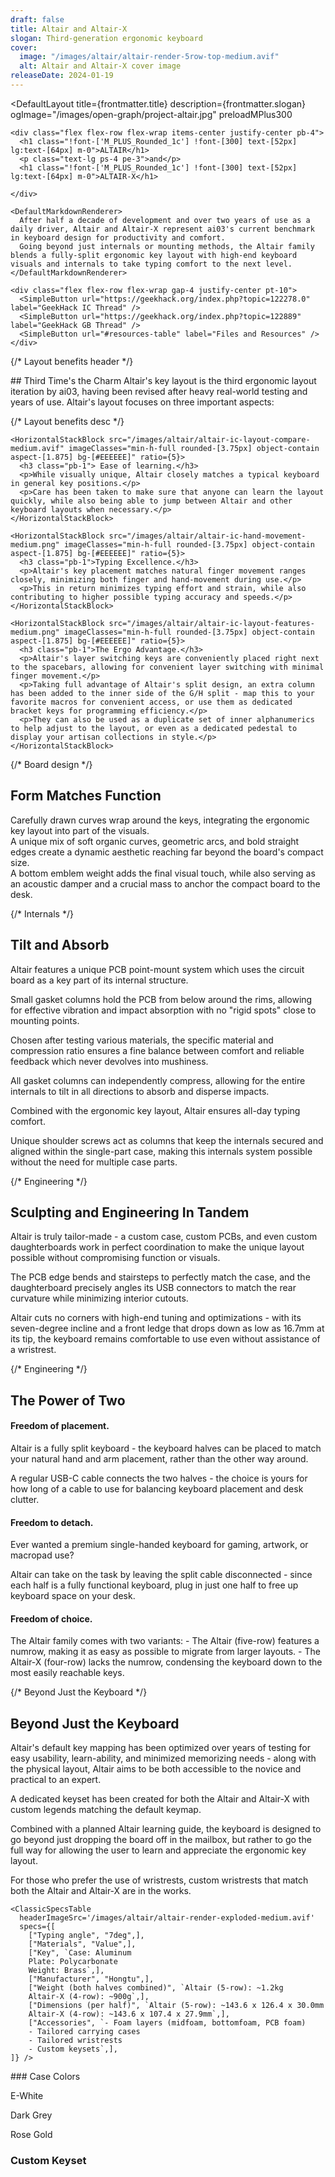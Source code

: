 ```yaml
---
draft: false
title: Altair and Altair-X
slogan: Third-generation ergonomic keyboard
cover:
  image: "/images/altair/altair-render-5row-top-medium.avif"
  alt: Altair and Altair-X cover image
releaseDate: 2024-01-19
---
```


<DefaultLayout 
  title={frontmatter.title} 
  description={frontmatter.slogan}
  ogImage="/images/open-graph/project-altair.jpg"
  preloadMPlus300
>

  <ClassicBlurredHeader src={frontmatter.cover.image} />

  <div class="container mx-auto pt-16 pb-20 text-center px-6">

    <div class="flex flex-row flex-wrap items-center justify-center pb-4">
      <h1 class="!font-['M_PLUS_Rounded_1c'] !font-[300] text-[52px] lg:text-[64px] m-0">ALTAIR</h1>
      <p class="text-lg ps-4 pe-3">and</p>
      <h1 class="!font-['M_PLUS_Rounded_1c'] !font-[300] text-[52px] lg:text-[64px] m-0">ALTAIR-X</h1>
      
    </div>

    <DefaultMarkdownRenderer>
      After half a decade of development and over two years of use as a daily driver, Altair and Altair-X represent ai03's current benchmark in keyboard design for productivity and comfort.  
      Going beyond just internals or mounting methods, the Altair family blends a fully-split ergonomic key layout with high-end keyboard visuals and internals to take typing comfort to the next level.
    </DefaultMarkdownRenderer>    

    <div class="flex flex-row flex-wrap gap-4 justify-center pt-10">
      <SimpleButton url="https://geekhack.org/index.php?topic=122278.0" label="GeekHack IC Thread" />
      <SimpleButton url="https://geekhack.org/index.php?topic=122889" label="GeekHack GB Thread" />
      <SimpleButton url="#resources-table" label="Files and Resources" />
    </div>

  </div>

  <div class="grid grid-cols-1 md:grid-cols-2">
    <SimpleImageV2 src="/images/altair/altair-render-5row-top-medium.avif" class="aspect-[4/3] object-cover" />
    <SimpleImageV2 src="/images/altair/altair-render-4row-medium.avif" class="aspect-[4/3] object-cover" />
  </div>

  {/* Layout benefits header */}
  <div class="text-center mt-20 mb-20 px-6">
    <DefaultMarkdownRenderer>
      ## Third Time's the Charm
      Altair's key layout is the third ergonomic layout iteration by ai03, having been revised after heavy real-world testing and years of use.  
      Altair's layout focuses on three important aspects:
    </DefaultMarkdownRenderer>
  </div>

  {/* Layout benefits desc */}
  <div class="flex flex-col gap-12 container mx-auto mb-24">

    
    <HorizontalStackBlock src="/images/altair/altair-ic-layout-compare-medium.avif" imageClasses="min-h-full rounded-[3.75px] object-contain aspect-[1.875] bg-[#EEEEEE]" ratio={5}>
      <h3 class="pb-1"> Ease of learning.</h3>
      <p>While visually unique, Altair closely matches a typical keyboard in general key positions.</p>
      <p>Care has been taken to make sure that anyone can learn the layout quickly, while also being able to jump between Altair and other keyboard layouts when necessary.</p>
    </HorizontalStackBlock>

    <HorizontalStackBlock src="/images/altair/altair-ic-hand-movement-medium.png" imageClasses="min-h-full rounded-[3.75px] object-contain aspect-[1.875] bg-[#EEEEEE]" ratio={5}>
      <h3 class="pb-1">Typing Excellence.</h3>
      <p>Altair's key placement matches natural finger movement ranges closely, minimizing both finger and hand-movement during use.</p>
      <p>This in return minimizes typing effort and strain, while also contributing to higher possible typing accuracy and speeds.</p>
    </HorizontalStackBlock>

    <HorizontalStackBlock src="/images/altair/altair-ic-layout-features-medium.png" imageClasses="min-h-full rounded-[3.75px] object-contain aspect-[1.875] bg-[#EEEEEE]" ratio={5}>
      <h3 class="pb-1">The Ergo Advantage.</h3>
      <p>Altair's layer switching keys are conveniently placed right next to the spacebars, allowing for convenient layer switching with minimal finger movement.</p>
      <p>Taking full advantage of Altair's split design, an extra column has been added to the inner side of the G/H split - map this to your favorite macros for convenient access, or use them as dedicated bracket keys for programming efficiency.</p>
      <p>They can also be used as a duplicate set of inner alphanumerics to help adjust to the layout, or even as a dedicated pedestal to display your artisan collections in style.</p>
    </HorizontalStackBlock>

  </div>

  {/* Board design */}
  <div class="bg-zinc-900 flex flex-col gap-8 py-24">
    <DefaultMarkdownRenderer invert extraClasses="text-center pb-2 px-6">
      <h2>Form Matches Function</h2>
    </DefaultMarkdownRenderer>
    <div class="flex flex-col items-center text-center">
      <SimpleImageV2 src="/images/altair/altair-pastel-bottom-top-pair-medium.avif" class="w-1/2 rounded-[3.75px]" />
      <DefaultMarkdownRenderer invert extraClasses="pt-8 px-6">
      Carefully drawn curves wrap around the keys, integrating the ergonomic key layout into part of the visuals.
      </DefaultMarkdownRenderer>
      <div class="grid grid-cols-1 md:grid-cols-2 pt-12">
        <SimpleImageV2 src="/images/altair/altair-pastel-one-standing-medium.avif" />
        <SimpleImageV2 src="/images/altair/altair-pastel-weight-composition-medium.avif" />
      </div>
      <DefaultMarkdownRenderer invert extraClasses="pt-8 px-6">
      A unique mix of soft organic curves, geometric arcs, and bold straight edges create a dynamic aesthetic reaching far beyond the board's compact size.
      </DefaultMarkdownRenderer>
      <div class="grid grid-cols-1 md:grid-cols-2 pt-12">
        <SimpleImageV2 src="/images/altair/altair-pastel-bottom-pair-medium.avif" />
        <SimpleImageV2 src="/images/altair/altair-pastel-bottom-side-medium.avif" />
      </div>
      <DefaultMarkdownRenderer invert extraClasses="pt-8 px-6">
      A bottom emblem weight adds the final visual touch, while also serving as an acoustic damper and a crucial mass to anchor the compact board to the desk.
      </DefaultMarkdownRenderer>
      <div class="grid grid-cols-1 md:grid-cols-2 pt-12">
        <SimpleImageV2 src="/images/altair/altair-pastel-bottom-single-medium.avif" />
        <SimpleImageV2 src="/images/altair/altair-pastel-both-standing-medium.avif" />
      </div>
      <SimpleImageV2 src="/images/altair/altair-deskmat-rear-medium.avif" class="w-1/2 rounded-[3.75px] mt-20" />
    </div>
  </div>

  {/* Internals */}
  <div class="flex flex-col gap-16 pt-16 lg:pt-20 pb-16 lg:pb-24">
    <DefaultMarkdownRenderer extraClasses="text-center pb-2 lg:pb-6 px-6">
      <h2 class="mt-0 mb-4">Tilt and Absorb</h2>
      Altair features a unique PCB point-mount system which uses the circuit board as a key part of its internal structure.
    </DefaultMarkdownRenderer>
    <HorizontalStackBlock src="/images/altair/altair-pastel-gaskets-medium.avif">
      <p>Small gasket columns hold the PCB from below around the rims, allowing for effective vibration and impact absorption with no "rigid spots" close to mounting points.</p>
      <p>Chosen after testing various materials, the specific material and compression ratio ensures a fine balance between comfort and reliable feedback which never devolves into mushiness.</p>
    </HorizontalStackBlock>
    <HorizontalStackBlock src="/images/altair/altair-ic-gaskets-medium.avif" class="lg:text-end" reverse>
      <p>All gasket columns can independently compress, allowing for the entire internals to tilt in all directions to absorb and disperse impacts.</p>
      <p>Combined with the ergonomic key layout, Altair ensures all-day typing comfort.</p>
    </HorizontalStackBlock>
    <HorizontalStackBlock src="/images/altair/altair-pastel-pcb-shoulder-screws-medium.avif">
      <div>
        <p>Unique shoulder screws act as columns that keep the internals secured and aligned within the single-part case, making this internals system possible without the need for multiple case parts.</p>
      </div>
    </HorizontalStackBlock>
  </div>

  {/* Engineering */}
  <div class="bg-[#FFF4FB]">
    <div class="flex flex-col gap-8 pt-16 lg:pt-20 pb-16 lg:pb-24 container mx-auto">
      <DefaultMarkdownRenderer extraClasses="text-center px-6">
        <h2 class="mt-0">Sculpting and Engineering In Tandem</h2>
      </DefaultMarkdownRenderer>
      <div class="flex flex-row justify-center mt-4 lg:mt-8">
        <SimpleImageV2 src="/images/altair/altair-pastel-pcb-db-medium.avif" class="lg:w-1/2 md:rounded-[3.75px]" />
      </div>
      <DefaultMarkdownRenderer extraClasses="md:text-center px-6">
        <p class="mt-0 mb-2">Altair is truly tailor-made - a custom case, custom PCBs, and even custom daughterboards work in perfect coordination to make the unique layout possible without compromising function or visuals.</p>
        <p class="m-0">The PCB edge bends and stairsteps to perfectly match the case, and the daughterboard precisely angles its USB connectors to match the rear curvature while minimizing interior cutouts.</p>
      </DefaultMarkdownRenderer>
      <div class="flex flex-row justify-center mt-8">
        <SimpleImageV2 src="/images/altair/altair-render-5row-rosegold-alt-medium.avif" class="lg:w-1/2 md:rounded-[3.75px]" />
      </div>
      <DefaultMarkdownRenderer extraClasses="md:text-center px-6">
        <p class="mt-0 mb-2">Altair cuts no corners with high-end tuning and optimizations - with its seven-degree incline and a front ledge that drops down as low as 16.7mm at its tip, the keyboard remains comfortable to use even without assistance of a wristrest.</p>
      </DefaultMarkdownRenderer>
    </div>
  </div>


  {/* Engineering */}
  <div class="">
    <div class="flex flex-col gap-2 lg:gap-12 pt-16 lg:pt-20 pb-16 lg:pb-24 container mx-auto">
      <DefaultMarkdownRenderer extraClasses="text-center">
        <h2 class="mt-0 mb-8 lg:mb-2">The Power of Two</h2>
      </DefaultMarkdownRenderer>
      <HorizontalStackBlock src="/images/altair/altair-deskmat-5row-pair-medium.avif" rounded ratio={5}>
        <div>
          <h4 class="pb-2">Freedom of placement.</h4>
          <p>Altair is a fully split keyboard - the keyboard halves can be placed to match your natural hand and arm placement, rather than the other way around.</p>
          <p>A regular USB-C cable connects the two halves - the choice is yours for how long of a cable to use for balancing keyboard placement and desk clutter.</p>
        </div>
      </HorizontalStackBlock>
      <HorizontalStackBlock src="/images/altair/altair-deskmat-side-medium.avif" reverse rounded ratio={5}>
        <div class="lg:text-end">
          <h4 class="pb-2">Freedom to detach.</h4>
          <p>Ever wanted a premium single-handed keyboard for gaming, artwork, or macropad use?</p>
          <p>Altair can take on the task by leaving the split cable disconnected - since each half is a fully functional keyboard, plug in just one half to free up keyboard space on your desk.</p>
        </div>
      </HorizontalStackBlock>
      <HorizontalStackBlock src="/images/altair/altair-blank-grid-medium.avif" rounded ratio={5}>
        <h4 class="pb-2">Freedom of choice.</h4>
        <DefaultMarkdownRenderer>
          The Altair family comes with two variants:
          - The Altair (five-row) features a numrow, making it as easy as possible to migrate from larger layouts.
          - The Altair-X (four-row) lacks the numrow, condensing the keyboard down to the most easily reachable keys.
        </DefaultMarkdownRenderer>
      </HorizontalStackBlock>
    </div>
  </div>

  {/* Beyond Just the Keyboard */}
  <div class="flex flex-col bg-[#EFFBFF]">
    <DefaultMarkdownRenderer extraClasses="text-center py-6">
      <h2 class="mt-12 mb-10">Beyond Just the Keyboard</h2>
    </DefaultMarkdownRenderer>
    <HorizontalStackBlock src="/images/altair/altair-ic-stock-layouts-medium.png" imageClasses="object-contain aspect-[1.5] bg-[#EEEEEE]" noGap>
      <div class="ps-0 lg:ps-8">
        <p>Altair's default key mapping has been optimized over years of testing for easy usability, learn-ability, and minimized memorizing needs - along with the physical layout, Altair aims to be both accessible to the novice and practical to an expert.</p>
      </div>
    </HorizontalStackBlock>
    <HorizontalStackBlock src="/images/altair/altair-render-4row-keyset-02-medium.avif" imageClasses="object-cover aspect-[1.5]" reverse noGap>
      <div class="pe-0 lg:pe-8">
        <p>A dedicated keyset has been created for both the Altair and Altair-X with custom legends matching the default keymap.</p>
        <p> Combined with a planned Altair learning guide, the keyboard is designed to go beyond just dropping the board off in the mailbox, but rather to go the full way for allowing the user to learn and appreciate the ergonomic key layout.</p>
      </div>
    </HorizontalStackBlock>
    <HorizontalStackBlock src="/images/altair/parts/altair-wristrests-medium.avif" imageClasses="object-cover aspect-[1.5] bg-[#EEEEEE]" noGap>
      <div class="ps-0 lg:ps-8">
        <p>For those who prefer the use of wristrests, custom wristrests that match both the Altair and Altair-X are in the works.</p>
      </div>
    </HorizontalStackBlock>
  </div>


  <div class="container mx-auto">

    <ClassicSpecsTable 
      headerImageSrc='/images/altair/altair-render-exploded-medium.avif' 
      specs={[
        ["Typing angle", "7deg",],
        ["Materials", "Value",],
        ["Key", `Case: Aluminum  
        Plate: Polycarbonate  
        Weight: Brass`,],
        ["Manufacturer", "Hongtu",],
        ["Weight (both halves combined)", `Altair (5-row): ~1.2kg  
        Altair-X (4-row): ~900g`,],
        ["Dimensions (per half)", `Altair (5-row): ~143.6 x 126.4 x 30.0mm  
        Altair-X (4-row): ~143.6 x 107.4 x 27.9mm`,],
        ["Accessories", `- Foam layers (midfoam, bottomfoam, PCB foam)  
        - Tailored carrying cases  
        - Tailored wristrests  
        - Custom keysets`,],
    ]} />
  
  </div>

  <div>
    <div class="text-center pt-16 pb-4 flex flex-col gap-6">
      <DefaultMarkdownRenderer>
        ### Case Colors
      </DefaultMarkdownRenderer>
      <p>E-White</p>
    </div>
    <div class="grid grid-cols-1 md:grid-cols-2">
      <SimpleImageV2 src="/images/altair/altair-render-5row-white-medium.avif" />
      <SimpleImageV2 src="/images/altair/altair-render-4row-white-medium.avif" />
    </div>
    <div class="text-center pt-12 pb-4 flex flex-col gap-6">
      <p>Dark Grey</p>
    </div>
    <div class="grid grid-cols-1 md:grid-cols-2">
      <SimpleImageV2 src="/images/altair/altair-render-5row-grey-medium.avif" />
      <SimpleImageV2 src="/images/altair/altair-render-4row-grey-medium.avif" />
    </div>
    <div class="text-center pt-12 pb-4 flex flex-col gap-6">
      <p>Rose Gold</p>
    </div>
    <div class="grid grid-cols-1 md:grid-cols-2">
      <SimpleImageV2 src="/images/altair/altair-render-5row-rosegold-medium.avif" />
      <SimpleImageV2 src="/images/altair/altair-render-4row-rose-gold-medium.avif" />
    </div>
  </div>

  <div class="bg-[#A7C6D0]">
    <div class="text-center pt-16 pb-8 flex flex-col">
      <h3 class="text-white text-2xl font-[500]">Custom Keyset</h3>
    </div>
    <div class="grid grid-cols-1 md:grid-cols-2">
      <SimpleImageV2 src="/images/altair/altair-render-5row-keyset-01-medium.avif" />
      <SimpleImageV2 src="/images/altair/altair-render-5row-keyset-kitting-medium.avif" />
      <SimpleImageV2 src="/images/altair/altair-render-4row-keyset-01-medium.avif" />
      <SimpleImageV2 src="/images/altair/altair-render-4row-keyset-kitting-medium.avif" />
    </div>
  </div>


  <div class="container mx-auto">
    <ClassicResourcesTable project='altair' />
  </div>

</DefaultLayout>